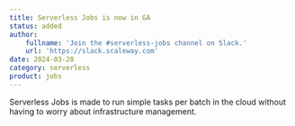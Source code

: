 ```yaml
---
title: Serverless Jobs is now in GA
status: added
author:
    fullname: 'Join the #serverless-jobs channel on Slack.'
    url: 'https://slack.scaleway.com'
date: 2024-03-28
category: serverless
product: jobs
---
```


Serverless Jobs is made to run simple tasks per batch in the cloud without having to worry about infrastructure management.

